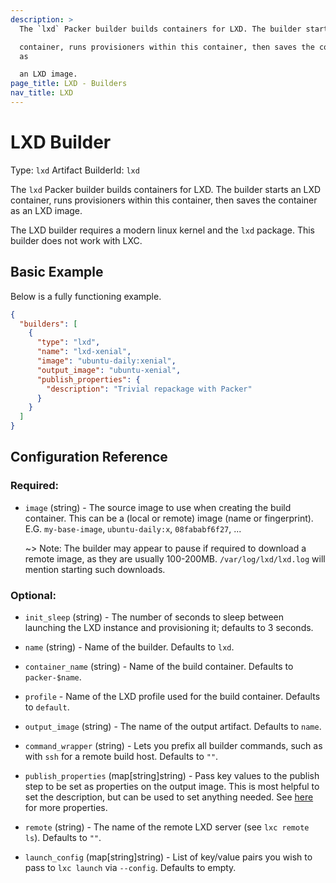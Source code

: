 ```yaml
---
description: >
  The `lxd` Packer builder builds containers for LXD. The builder starts an LXD

  container, runs provisioners within this container, then saves the container
  as

  an LXD image.
page_title: LXD - Builders
nav_title: LXD
---
```


# LXD Builder

Type: `lxd`
Artifact BuilderId: `lxd`

The `lxd` Packer builder builds containers for LXD. The builder starts an LXD
container, runs provisioners within this container, then saves the container as
an LXD image.

The LXD builder requires a modern linux kernel and the `lxd` package. This
builder does not work with LXC.

## Basic Example

Below is a fully functioning example.

```json
{
  "builders": [
    {
      "type": "lxd",
      "name": "lxd-xenial",
      "image": "ubuntu-daily:xenial",
      "output_image": "ubuntu-xenial",
      "publish_properties": {
        "description": "Trivial repackage with Packer"
      }
    }
  ]
}
```

## Configuration Reference

### Required:

- `image` (string) - The source image to use when creating the build
  container. This can be a (local or remote) image (name or fingerprint).
  E.G. `my-base-image`, `ubuntu-daily:x`, `08fababf6f27`, ...

  ~> Note: The builder may appear to pause if required to download a
  remote image, as they are usually 100-200MB. `/var/log/lxd/lxd.log` will
  mention starting such downloads.

### Optional:

- `init_sleep` (string) - The number of seconds to sleep between launching
  the LXD instance and provisioning it; defaults to 3 seconds.

- `name` (string) - Name of the builder. Defaults to `lxd`.

- `container_name` (string) - Name of the build container.
  Defaults to `packer-$name`.

- `profile` - Name of the LXD profile used for the build container.
  Defaults to `default`.

- `output_image` (string) - The name of the output artifact. Defaults to
  `name`.

- `command_wrapper` (string) - Lets you prefix all builder commands, such as
  with `ssh` for a remote build host. Defaults to `""`.

- `publish_properties` (map\[string\]string) - Pass key values to the publish
  step to be set as properties on the output image. This is most helpful to
  set the description, but can be used to set anything needed. See [here](https://stgraber.org/2016/03/30/lxd-2-0-image-management-512/) for more properties.

- `remote` (string) - The name of the remote LXD server (see `lxc remote ls`). Defaults to `""`.

- `launch_config` (map\[string\]string) - List of key/value pairs you wish to
  pass to `lxc launch` via `--config`. Defaults to empty.
